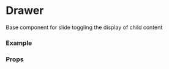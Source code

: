 <!--- Drawer.stories.mdx -->



<Meta title="Components/Interactions/Drawer" component={Drawer} />

# Drawer

Base component for slide toggling the display of child content


### Example

<Preview>
  <Story name="Basic">
    <Basic />
  </Story>
</Preview>


### Props

<Props of={Drawer} />
